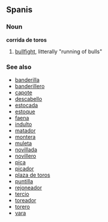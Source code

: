==Spanis==
===Noun===
'''corrida de toros'''
# [[bullfight]], litterally "running of bulls"

===See also===
*[[banderilla]]
*[[banderillero]]
*[[capote]]
*[[descabello]]
*[[estocada]]
*[[estoque]]
*[[faena]]
*[[indulto]]
*[[matador]]
*[[montera]]
*[[muleta]]
*[[novillada]]
*[[novillero]]
*[[pica]]
*[[picador]]
*[[plaza de toros]]
*[[puntilla]]
*[[rejoneador]]
*[[tercio]]
*[[toreador]]
*[[torero]]
*[[vara]]